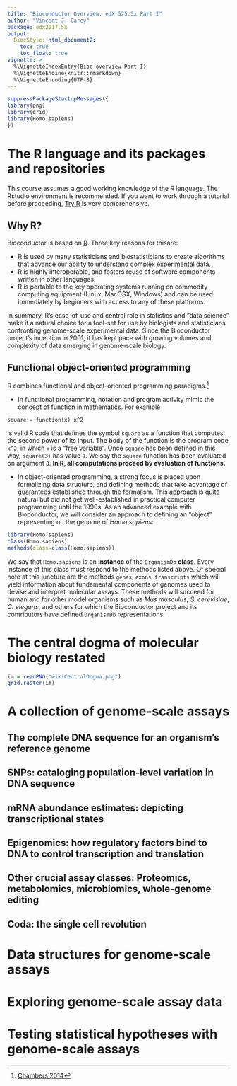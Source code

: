 ```yaml
---
title: "Bioconductor Overview: edX 525.5x Part I"
author: "Vincent J. Carey"
package: edx2017.5x
output: 
  BiocStyle::html_document2:
    toc: true
    toc_float: true
vignette: >
  %\VignetteIndexEntry{Bioc overview Part I}
  %\VignetteEngine{knitr::rmarkdown}
  %\VignetteEncoding{UTF-8}  
---
```

```r
suppressPackageStartupMessages({
library(png)
library(grid)
library(Homo.sapiens)
})
```

# The R language and its packages and repositories

This course assumes a good working knowledge of the R language.
The Rstudio environment is recommended.  If you want to
work through a tutorial before proceeding, 
[Try R](http://tryr.codeschool.com/) is very comprehensive.

## Why R?

Bioconductor is based on [R](www.r-project.org).  Three key reasons for thisare:

- R is used by many statisticians and biostatisticians to create algorithms that advance our ability to understand complex experimental data.
- R is highly interoperable, and fosters reuse of software components written in other languages. 
- R is portable to the key operating systems running on commodity computing equipment (Linux, MacOSX, Windows) and can be used immediately by beginners with access to any of these platforms.

In summary, R's ease-of-use and central role in statistics and "data science" make it a natural choice for a tool-set for use by biologists and statisticians confronting genome-scale experimental data.  Since the Bioconductor project's inception in 2001, it has kept pace with growing volumes
and complexity of data emerging in genome-scale biology.

## Functional object-oriented programming

R combines functional and object-oriented programming paradigms.^[[Chambers 2014](https://projecteuclid.org/euclid.ss/1408368569)]

- In functional programming, notation and program activity mimic the
concept of function in mathematics.  For example
```
square = function(x) x^2
```
is valid R code that defines the symbol `square` as a function that
computes the second power of its input.  The body of the function
is the program code `x^2`, in which `x` is a "free variable".
Once `square` has been defined in this way, `square(3)` has
value `9`.  We say the `square` function has been evaluated on
argument `3`.  **In R, all computations proceed by evaluation of functions.**

- In object-oriented programming, a strong focus is placed upon
formalizing data structure, and defining methods that take
advantage of guarantees established through the formalism.  This
approach is quite natural but did not get well-established in
practical computer programming until the 1990s.  As an
advanced example with Bioconductor, we will consider an 
approach to defining an "object" representing on the genome
of *Homo sapiens*:
```r
library(Homo.sapiens)
class(Homo.sapiens)
methods(class=class(Homo.sapiens))
```
We say that `Homo.sapiens` is an **instance** of the `OrganismDb` **class**.  Every instance of this class must respond to the methods
listed above.  Of special note at this juncture are the methods
`genes`, `exons`, `transcripts` which will yield information about
fundamental components of genomes used to devise and interpret
molecular assays.  These methods will succeed for human and
for other model organisms such as *Mus musculus*, *S. cerevisiae*,
*C. elegans*, and others for which the Bioconductor project and its contributors have defined `OrganismDb` representations.

# The central dogma of molecular biology restated

```r
im = readPNG("wikiCentralDogma.png")
grid.raster(im)
```

# A collection of genome-scale assays

## The complete DNA sequence for an organism's reference genome

## SNPs: cataloging population-level variation in DNA sequence

## mRNA abundance estimates: depicting transcriptional states

## Epigenomics: how regulatory factors bind to DNA to control transcription and translation

## Other crucial assay classes: Proteomics, metabolomics, microbiomics, whole-genome editing

## Coda: the single cell revolution

# Data structures for genome-scale assays

# Exploring genome-scale assay data

# Testing statistical hypotheses with genome-scale assays

